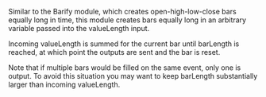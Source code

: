 Similar to the <span class="highlight">Barify</span> module, which creates open-high-low-close bars equally long in <span class="highlight">time</span>, this module creates bars equally long in an arbitrary variable passed into the <span class="highlight">valueLength</span> input.
  


Incoming <span class="highlight">valueLength</span> is summed for the current bar until <span class="highlight">barLength</span> is reached, at which point the outputs are sent and the bar is reset.
  


Note that if multiple bars would be filled on the same event, only one is output. To avoid this situation you may want to keep <span class="highlight">barLength</span> substantially larger than incoming <span class="highlight">valueLength</span>.